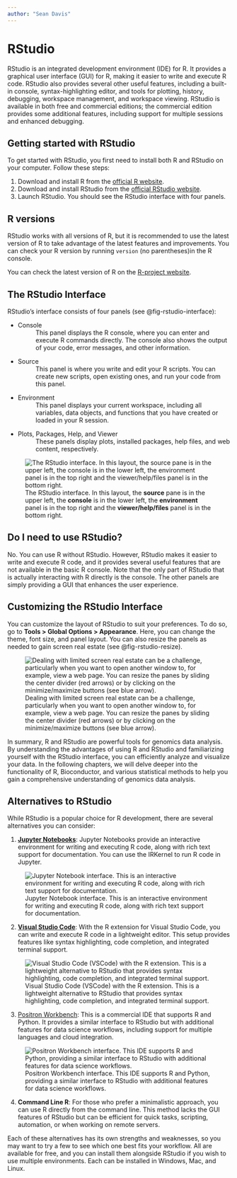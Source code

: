 ```yaml
---
author: "Sean Davis"
---
```


# RStudio

RStudio is an integrated development environment (IDE) for R. It provides a
graphical user interface (GUI) for R, making it easier to write and execute R
code. RStudio also provides several other useful features, including a
built-in console, syntax-highlighting editor, and tools for plotting, history,
debugging, workspace management, and workspace viewing. RStudio is available in
both free and commercial editions; the commercial edition provides some additional
features, including support for multiple sessions and enhanced debugging. 

## Getting started with RStudio
 
To get started with RStudio, you first need to install both R and RStudio on
your computer. Follow these steps:

1. Download and install R from the [official R website](https://cran.r-project.org/).
2. Download and install RStudio from the [official RStudio website](https://posit.co/downloads/).
3. Launch RStudio. You should see the RStudio interface with four panels.

::: {.callout-note}
## R versions
RStudio works with all versions of R, but it is recommended to use the latest
version of R to take advantage of the latest features and improvements. You can
check your R version by running `version` (no parentheses)in the R console. 

You can check the latest version of R on the [R-project website](https://www.r-project.org/).

:::

## The RStudio Interface
 
RStudio's interface consists of four panels (see @fig-rstudio-interface):

* Console
  : This panel displays the R console, where you can enter and execute R
  commands directly. The console also shows the output of your code, error
  messages, and other information.
* Source
  : This panel is where you write and edit your R scripts. You can create new
  scripts, open existing ones, and run your code from this panel.
* Environment
  : This panel displays your current workspace, including all variables, data
  objects, and functions that you have created or loaded in your R session.
* Plots, Packages, Help, and Viewer
  : These panels display plots, installed packages, help files, and web
  content, respectively.

![The RStudio interface. In this layout, the **source** pane is in the upper left, the **console** is in the lower left, the **environment** panel is in the top right and the **viewer/help/files** panel is in the bottom right. ](images/rstudio_image.png){#fig-rstudio-interface}

::: {.callout-note}
## Do I need to use RStudio?

No. You can use R without RStudio. However, RStudio makes it easier to write
and execute R code, and it provides several useful features that are not
available in the basic R console. Note that the only part of RStudio that is
actually interacting with R directly is the console. The other panels are
simply providing a GUI that enhances the user experience.
:::

::: {.callout-tip}
## Customizing the RStudio Interface
 
You can customize the layout of RStudio to suit your preferences. To do so, go
to **Tools > Global Options > Appearance**. Here, you can change the theme, font
size, and panel layout. You can also resize the panels as needed to gain screen real estate (see @fig-rstudio-resize).

:::

![Dealing with limited screen real estate can be a challenge, particularly when you want to open another window to, for example, view a web page. You can resize the panes by sliding the center divider (red arrows) or by clicking on the minimize/maximize buttons (see blue arrow).](images/rstudio_resize.png){#fig-rstudio-resize}

In summary, R and RStudio are powerful tools for genomics data analysis. By
understanding the advantages of using R and RStudio and familiarizing yourself
with the RStudio interface, you can efficiently analyze and visualize your
data. In the following chapters, we will delve deeper into the functionality of
R, Bioconductor, and various statistical methods to help you gain a
comprehensive understanding of genomics data analysis.

## Alternatives to RStudio

While RStudio is a popular choice for R development, there are several alternatives you can consider:

1. [**Jupyter Notebooks**](https://jupyter.org/): Jupyter Notebooks provide an interactive environment for writing and executing R code, along with rich text support for documentation. You can use the IRKernel to run R code in Jupyter.

![Jupyter Notebook interface. This is an interactive environment for writing and executing R code, along with rich text support for documentation.](https://www.iunera.com/wp-content/uploads/image-352.png)

2. [**Visual Studio Code**](https://code.visualstudio.com/docs/languages/r): With the R extension for Visual Studio Code, you can write and execute R code in a lightweight editor. This setup provides features like syntax highlighting, code completion, and integrated terminal support.

![Visual Studio Code (VSCode) with the R extension. This is a lightweight alternative to RStudio that provides syntax highlighting, code completion, and integrated terminal support.](https://code.visualstudio.com/assets/docs/languages/r/overview.png)

3. [Positron Workbench](https://positron.posit.co/): This is a commercial IDE that supports R and Python. It provides a similar interface to RStudio but with additional features for data science workflows, including support for multiple languages and cloud integration.

![Positron Workbench interface. This IDE supports R and Python, providing a similar interface to RStudio with additional features for data science workflows.](https://positron.posit.co/images/astropy.png)

4. **Command Line R**: For those who prefer a minimalistic approach, you can use R directly from the command line. This method lacks the GUI features of RStudio but can be efficient for quick tasks, scripting, automation, or when working on remote servers.

Each of these alternatives has its own strengths and weaknesses, so you may want to try a few to see which one best fits your workflow. All are available for free, and you can install them alongside RStudio if you wish to use multiple environments. Each can be installed in Windows, Mac, and Linux.